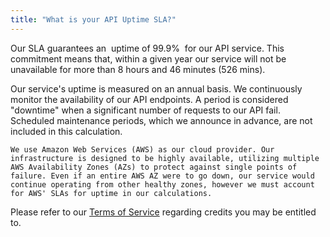 ```yaml
---
title: "What is your API Uptime SLA?"
---
```


Our SLA guarantees an  uptime of 99.9%  for our API service. This commitment means that, within a given year our service will not be unavailable for more than 8 hours and 46 minutes (526 mins).

Our service's uptime is measured on an annual basis. We continuously monitor the availability of our API endpoints. A period is considered "downtime" when a significant number of requests to our API fail. Scheduled maintenance periods, which we announce in advance, are not included in this calculation.

<Note>

    We use Amazon Web Services (AWS) as our cloud provider. Our infrastructure is designed to be highly available, utilizing multiple AWS Availability Zones (AZs) to protect against single points of failure. Even if an entire AWS AZ were to go down, our service would continue operating from other healthy zones, however we must account for AWS' SLAs for uptime in our calculations.

</Note>

Please refer to our [Terms of Service](https://www.assemblyai.com/legal/terms-of-service) regarding credits you may be entitled to.

